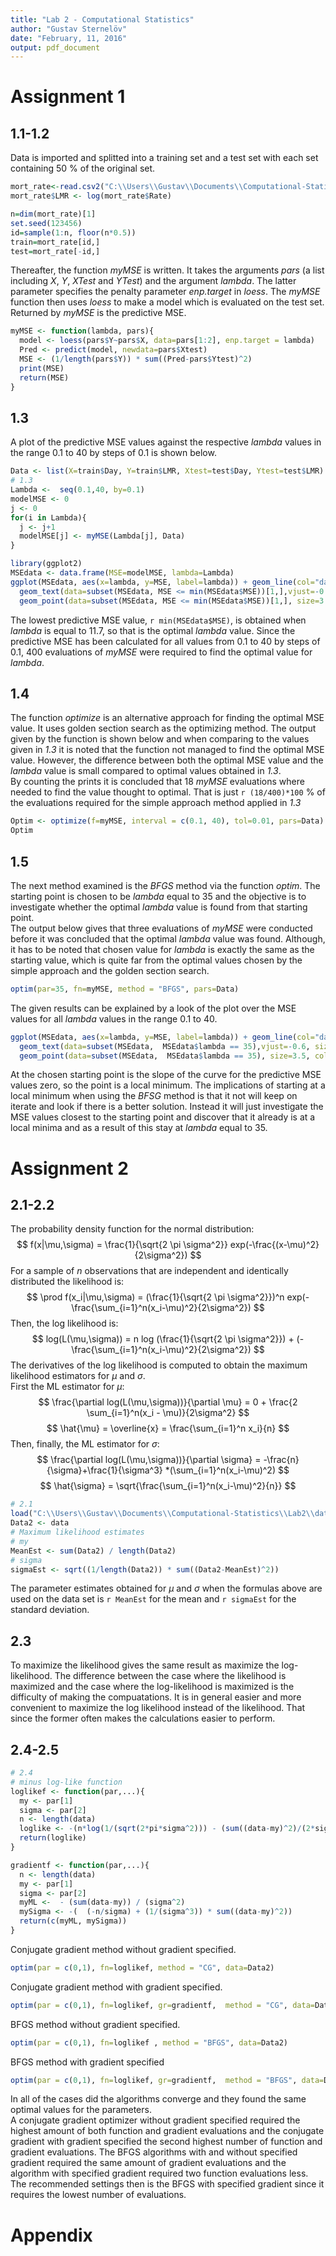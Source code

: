 ```yaml
---
title: "Lab 2 - Computational Statistics"
author: "Gustav Sternelöv"
date: "February, 11, 2016"
output: pdf_document
---
```


# Assignment 1

## 1.1-1.2
Data is imported and splitted into a training set and a test set with each set containing 50 % of the original set. 
```r
mort_rate<-read.csv2("C:\\Users\\Gustav\\Documents\\Computational-Statistics\\Lab2\\mortality_rate.csv",sep=";")
mort_rate$LMR <- log(mort_rate$Rate)

n=dim(mort_rate)[1]
set.seed(123456)
id=sample(1:n, floor(n*0.5))
train=mort_rate[id,]
test=mort_rate[-id,]
```
Thereafter, the function *myMSE* is written. It takes the arguments *pars* (a list including *X*, *Y*, *XTest* and *YTest*) and the argument *lambda*. The latter parameter specifies the penalty parameter *enp.target* in *loess*. The *myMSE* function then uses *loess* to make a model which is evaluated on the test set. Returned by *myMSE* is the predictive MSE. 
```r
myMSE <- function(lambda, pars){
  model <- loess(pars$Y~pars$X, data=pars[1:2], enp.target = lambda)
  Pred <- predict(model, newdata=pars$Xtest)
  MSE <- (1/length(pars$Y)) * sum((Pred-pars$Ytest)^2)
  print(MSE)
  return(MSE)
}
```

## 1.3
A plot of the predictive MSE values against the respective *lambda* values in the range 0.1 to 40 by steps of 0.1 is shown below. 
```r
Data <- list(X=train$Day, Y=train$LMR, Xtest=test$Day, Ytest=test$LMR)
# 1.3 
Lambda <-  seq(0.1,40, by=0.1)
modelMSE <- 0
j <- 0
for(i in Lambda){
  j <- j+1
  modelMSE[j] <- myMSE(Lambda[j], Data)
}
```

```r
library(ggplot2)
MSEdata <- data.frame(MSE=modelMSE, lambda=Lambda)  
ggplot(MSEdata, aes(x=lambda, y=MSE, label=lambda)) + geom_line(col="darkblue")+
  geom_text(data=subset(MSEdata, MSE <= min(MSEdata$MSE))[1,],vjust=-0.6, size=8) + 
  geom_point(data=subset(MSEdata, MSE <= min(MSEdata$MSE))[1,], size=3.5, col="darkorange")
```
The lowest predictive MSE value, `r min(MSEdata$MSE)`, is obtained when *lambda* is equal to 11.7, so that is the optimal *lambda* value. Since the predictive MSE has been calculated for all values from 0.1 to 40 by steps of 0.1, 400 evaluations of *myMSE* were required to find the optimal value for *lambda*.  

## 1.4
The function *optimize* is an alternative approach for finding the optimal MSE value. It uses golden section search as the optimizing method. The output given by the function is shown below and when comparing to the values given in *1.3* it is noted that the function not managed to find the optimal MSE value. However, the difference between both the optimal MSE value and the *lambda* value is small compared to optimal values obtained in *1.3*.  
By counting the prints it is concluded that 18 *myMSE* evaluations where needed to find the value thought to optimal. That is just `r (18/400)*100` % of the evaluations required for the simple approach method applied in *1.3*
```r
Optim <- optimize(f=myMSE, interval = c(0.1, 40), tol=0.01, pars=Data)
Optim
```


## 1.5
The next method examined is the *BFGS* method via the function *optim*. The starting point is chosen to be *lambda* equal to 35 and the objective is to investigate whether the optimal *lambda* value is found from that starting point.  
The output below gives that three evaluations of *myMSE* were conducted before it was concluded that the optimal *lambda* value was found. Although, it has to be noted that chosen value for *lambda* is exactly the same as the starting value, which is quite far from the optimal values chosen by the simple approach and the golden section search. 

```r
optim(par=35, fn=myMSE, method = "BFGS", pars=Data)
```

The given results can be explained by a look of the plot over the MSE values for all *lambda* values in the range 0.1 to 40.  
```r
ggplot(MSEdata, aes(x=lambda, y=MSE, label=lambda)) + geom_line(col="darkblue")+
  geom_text(data=subset(MSEdata,  MSEdata$lambda == 35),vjust=-0.6, size=8) + 
  geom_point(data=subset(MSEdata,  MSEdata$lambda == 35), size=3.5, col="darkorange")
```
At the chosen starting point is the slope of the curve for the predictive MSE values zero, so the point is a local minimum. The implications of starting at a local minimum when using the *BFSG* method is that it not will keep on iterate and look if there is a better solution. Instead it will just investigate the MSE values closest to the starting point and discover that it already is at a local minima and as a result of this stay at *lambda* equal to 35. 


# Assignment 2

## 2.1-2.2
The probability density function for the normal distribution:
$$ f(x|\mu,\sigma) = \frac{1}{\sqrt{2 \pi \sigma^2}} exp(-\frac{(x-\mu)^2}{2\sigma^2}) $$
For a sample of *n* observations that are independent and identically distributed the likelihood is:
$$ \prod f(x_i|\mu,\sigma) =  (\frac{1}{\sqrt{2 \pi \sigma^2}})^n  exp(-\frac{\sum_{i=1}^n(x_i-\mu)^2}{2\sigma^2}) $$
Then, the log likelihood is:
$$ log(L(\mu,\sigma)) = n log (\frac{1}{\sqrt{2 \pi \sigma^2}}) + (-\frac{\sum_{i=1}^n(x_i-\mu)^2}{2\sigma^2}) $$
The derivatives of the log likelihood is computed to obtain the maximum likelihood estimators for $\mu$ and $\sigma$.  
First the ML estimator for $\mu$:
$$ \frac{\partial log(L(\mu,\sigma))}{\partial \mu} = 0 + \frac{2 \sum_{i=1}^n(x_i - \mu)}{2\sigma^2} $$
$$ \hat{\mu} = \overline{x} =  \frac{\sum_{i=1}^n x_i}{n} $$
Then, finally, the ML estimator for $\sigma$:
$$ \frac{\partial log(L(\mu,\sigma))}{\partial \sigma} =  -\frac{n}{\sigma}+\frac{1}{\sigma^3} *(\sum_{i=1}^n(x_i-\mu)^2) $$
$$ \hat{\sigma} = \sqrt{\frac{\sum_{i=1}^n(x_i-\mu)^2}{n}} $$

```r
# 2.1
load("C:\\Users\\Gustav\\Documents\\Computational-Statistics\\Lab2\\data.RData")
Data2 <- data
# Maximum likelihood estimates
# my
MeanEst <- sum(Data2) / length(Data2)
# sigma 
sigmaEst <- sqrt((1/length(Data2)) * sum((Data2-MeanEst)^2))

```
The parameter estimates obtained for $\mu$ and $\sigma$ when the formulas above are used on the data set is `r MeanEst` for the mean and `r sigmaEst` for the standard deviation. 

## 2.3
To maximize the likelihood gives the same result as maximize the log-likelihood. The difference between the case where the likelihood is maximized and the case where the log-likelihood is maximized is the difficulty of making the compuatations. It is in general easier and more convenient to maximize the log likelihood instead of the likelihood. That since the former often makes the calculations easier to perform. 


## 2.4-2.5

```r
# 2.4
# minus log-like function
loglikef <- function(par,...){
  my <- par[1]
  sigma <- par[2]
  n <- length(data)
  loglike <- -(n*log(1/(sqrt(2*pi*sigma^2))) - (sum((data-my)^2)/(2*sigma^2)))
  return(loglike)
}

gradientf <- function(par,...){
  n <- length(data)
  my <- par[1]
  sigma <- par[2]
  myML <-  - (sum(data-my)) / (sigma^2)
  mySigma <- -(  (-n/sigma) + (1/(sigma^3)) * sum((data-my)^2))
  return(c(myML, mySigma))
}
```

Conjugate gradient method without gradient specified.
```r
optim(par = c(0,1), fn=loglikef, method = "CG", data=Data2)
```

Conjugate gradient method with gradient specified.
```r
optim(par = c(0,1), fn=loglikef, gr=gradientf,  method = "CG", data=Data2)
```

BFGS method without gradient specified.
```r
optim(par = c(0,1), fn=loglikef , method = "BFGS", data=Data2)
```

BFGS method with gradient specified
```r
optim(par = c(0,1), fn=loglikef, gr=gradientf,  method = "BFGS", data=Data2)
```


In all of the cases did the algorithms converge and they found the same optimal values for the parameters.   
A conjugate gradient optimizer without gradient specified required the highest amount of both function and gradient evaluations and the conjugate gradient with gradient specified the second highest number of function and gradient evaluations. The BFGS algorithms with and without specified gradient required the same amount of gradient evaluations and the algorithm with specified gradient required two function evaluations less.  
The recommended settings then is the BFGS with specified gradient since it requires the lowest number of evaluations.

# Appendix
```r
```